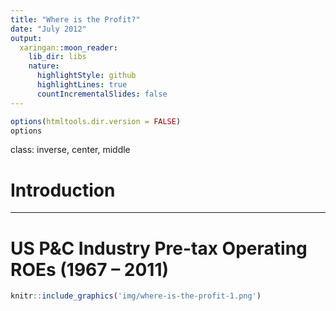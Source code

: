 ```yaml
---
title: "Where is the Profit?"
date: "July 2012"
output:
  xaringan::moon_reader:
    lib_dir: libs
    nature:
      highlightStyle: github
      highlightLines: true
      countIncrementalSlides: false
---
```


```r
options(htmltools.dir.version = FALSE)
options

```

class: inverse, center, middle

# Introduction

---

# US P&C Industry Pre-tax Operating ROEs (1967 – 2011)

```r
knitr::include_graphics('img/where-is-the-profit-1.png')
```

